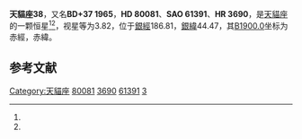 {{Starbox begin
| name = 天貓座38
}}
{{Starbox observe
| epoch = [[J2000.0|J2000.0]]
| constell = [[天貓座|天貓座]]<ref name=SIMBAD>{{cite web
 | url=http://simbad.u-strasbg.fr/simbad/sim-id?Ident=HR+3690
 | title =Pulsating variable Star
 | publisher=Centre de Données astronomiques de Strasbourg
 | work=SIMBAD
 | accessdate=2012-07-13}}</ref><ref name=DATA>{{cite web
 | url=http://vizier.u-strasbg.fr/viz-bin/VizieR-5?-out.add=.&-source=5050&-corr=PK=HR&-out.max=9999&HR=3690
 | title=VizieR Detailed Page
 | accessdate=2012-07-13
 | archive-date=2016-03-05
 | archive-url=https://web.archive.org/web/20160305003340/http://vizier.u-strasbg.fr/viz-bin/VizieR-5?-out.add=.&-source=5050&-corr=PK=HR&-out.max=9999&HR=3690
 | dead-url=no
 }}</ref>
| 星官 = [[星宿|星宿]] [[轩辕_(星官)|軒轅]]
| ra = {{RA|9|18|50.7}}<ref name=SIMBAD /><ref name=DATA />
| dec = {{DEC|+36|48|9}}<ref name=SIMBAD /><ref name=DATA />
| appmag_v = 3.82<ref name=SIMBAD /><ref name=DATA />
}}
{{Starbox character
| class = A3V<ref name=SIMBAD /><ref name=DATA />
| b-v = 0.06<ref name=SIMBAD /><ref name=DATA />
| u-b = 0.06<ref name=SIMBAD /><ref name=DATA />
| r-i = 0.03<ref name=SIMBAD /><ref name=DATA />
| variable = 
}}
{{Starbox astrometry
| radial_v = 0.06
| prop_mo_ra = 4
| parallax = 0.042
| p_error = 
}}
{{Starbox catalog
| names =BD+37 1965，[[SAO星表|SAO]] 61391，[[HD星表|HD]] 80081，[[HR星表|HR]] 3690}}
{{Starbox reference |Simbad=HR+3690}}
{{Starbox end}}

'''天貓座38'''，又名'''BD+37 1965'''，'''HD 80081'''、'''SAO 61391'''、'''HR 3690'''，是[[天貓座|天貓座]]的一颗恒星<ref name=SIMBAD /><ref name=DATA />，视星等为3.82，位于[[銀道座標系|銀經]]186.81，[[銀道座標系|銀緯]]44.47，其[[B1900.0|B1900.0]]坐标为赤經{{RA|9|12|37.3}}，赤緯{{DEC|+37|44.47|33}}。

== 参考文献 ==
{{reflist}}

{{天猫座恒星}}
{{星官|轩辕|17|59}}

[[Category:天貓座|Category:天貓座]]
[[Category:HD和HDE天體|80081]]
[[Category:HR天體|3690]]
[[Category:SAO天體|61391]]
[[Category:轩辕_(星官)|3]]


{{star-stub}}